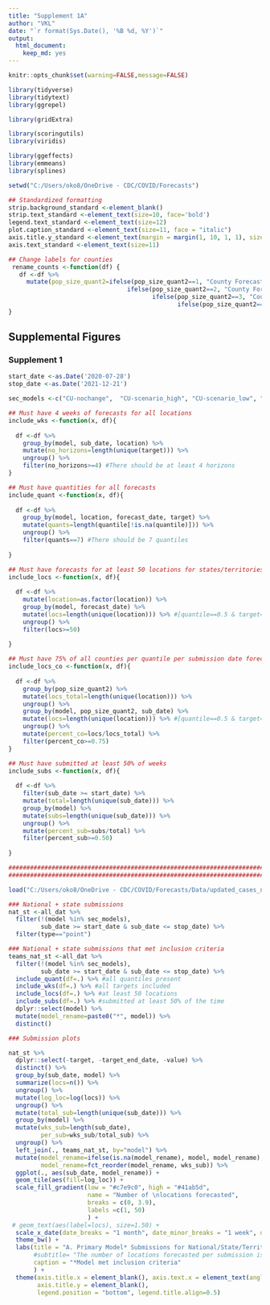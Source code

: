 ```yaml
---
title: "Supplement 1A"
author: "VKL"
date: "`r format(Sys.Date(), '%B %d, %Y')`"
output:
  html_document:
    keep_md: yes
---
```


```r
knitr::opts_chunk$set(warning=FALSE,message=FALSE) 

library(tidyverse)
library(tidytext)
library(ggrepel)

library(gridExtra)

library(scoringutils)
library(viridis)

library(ggeffects)
library(emmeans)
library(splines)

setwd("C:/Users/oko8/OneDrive - CDC/COVID/Forecasts")

## Standardized formatting
strip.background_standard <-element_blank()
strip.text_standard <-element_text(size=10, face='bold')
legend.text_standard <-element_text(size=12)
plot.caption_standard <-element_text(size=11, face = "italic")
axis.title.y_standard <-element_text(margin = margin(1, 10, 1, 1), size=12)
axis.text_standard <-element_text(size=11)

## Change labels for counties
 rename_counts <-function(df) {   
   df <-df %>%
     mutate(pop_size_quant2=ifelse(pop_size_quant2==1, "County Forecasts: Size Quantile 1",
                                 ifelse(pop_size_quant2==2, "County Forecasts: Size Quantile 2",
                                        ifelse(pop_size_quant2==3, "County Forecasts: Size Quantile 3", 
                                               ifelse(pop_size_quant2==4, "County Forecasts: Size Quantile 4", "County forecasts: Size Quantile 5")))))
}

```

## Supplemental Figures

### Supplement 1

```r
start_date <-as.Date('2020-07-28')
stop_date <-as.Date('2021-12-21')

sec_models <-c("CU-nochange",  "CU-scenario_high", "CU-scenario_low", "CU-scenario_mid", "COVIDhub_CDC-ensemble") ## Non-primary models should be exlcuded

## Must have 4 weeks of forecasts for all locations
include_wks <-function(x, df){
  
  df <-df %>%
    group_by(model, sub_date, location) %>%
    mutate(no_horizons=length(unique(target))) %>% 
    ungroup() %>%
    filter(no_horizons>=4) #There should be at least 4 horizons
}

## Must have quantities for all forecasts
include_quant <-function(x, df){
  
  df <-df %>%
    group_by(model, location, forecast_date, target) %>%
    mutate(quants=length(quantile[!is.na(quantile)])) %>%
    ungroup() %>%
    filter(quants==7) #There should be 7 quantiles 
  
}

## Must have forecasts for at least 50 locations for states/territories/district and national
include_locs <-function(x, df){
  
  df <-df %>%
    mutate(location=as.factor(location)) %>%
    group_by(model, forecast_date) %>%
    mutate(locs=length(unique(location))) %>% #[quantile==0.5 & target=="1 wk ahead inc case"]))) %>%
    ungroup() %>%
    filter(locs>=50) 
  
}

## Must have 75% of all counties per quantile per submission date forecasted
include_locs_co <-function(x, df){
  
  df <-df %>%
    group_by(pop_size_quant2) %>%
    mutate(locs_total=length(unique(location))) %>% 
    ungroup() %>%
    group_by(model, pop_size_quant2, sub_date) %>%
    mutate(locs=length(unique(location))) %>% #[quantile==0.5 & target=="1 wk ahead inc case"]))) %>%
    ungroup() %>%
    mutate(percent_co=locs/locs_total) %>%
    filter(percent_co>=0.75)
}

## Must have submitted at least 50% of weeks
include_subs <-function(x, df){
  
  df <-df %>%
    filter(sub_date >= start_date) %>%
    mutate(total=length(unique(sub_date))) %>% 
    group_by(model) %>%
    mutate(subs=length(unique(sub_date))) %>%
    ungroup() %>%
    mutate(percent_sub=subs/total) %>%
    filter(percent_sub>=0.50)
  
}

############################################################################
############################################################################

load("C:/Users/oko8/OneDrive - CDC/COVID/Forecasts/Data/updated_cases_nat_state_forecasts_2022-04-04.Rdata")

### National + state submissions
nat_st <-all_dat %>%
  filter(!(model %in% sec_models),
         sub_date >= start_date & sub_date <= stop_date) %>%
  filter(type=="point")

### National + state submissions that met inclusion criteria
teams_nat_st <-all_dat %>%
  filter(!(model %in% sec_models),
         sub_date >= start_date & sub_date <= stop_date) %>%
  include_quant(df=.) %>% #all quantiles present
  include_wks(df=.) %>% #all targets included 
  include_locs(df=.) %>% #at least 50 locations
  include_subs(df=.) %>% #submitted at least 50% of the time
  dplyr::select(model) %>%
  mutate(model_rename=paste0("*", model)) %>%
  distinct()

### Submission plots

nat_st %>%
  dplyr::select(-target, -target_end_date, -value) %>%
  distinct() %>%
  group_by(sub_date, model) %>%
  summarize(locs=n()) %>%
  ungroup() %>%
  mutate(log_loc=log(locs)) %>%
  ungroup() %>%
  mutate(total_sub=length(unique(sub_date))) %>%
  group_by(model) %>%
  mutate(wks_sub=length(sub_date),
         per_sub=wks_sub/total_sub) %>%
  ungroup() %>%
  left_join(., teams_nat_st, by="model") %>%
  mutate(model_rename=ifelse(is.na(model_rename), model, model_rename),
         model_rename=fct_reorder(model_rename, wks_sub)) %>%
  ggplot(., aes(sub_date, model_rename)) +
  geom_tile(aes(fill=log_loc)) +
  scale_fill_gradient(low = "#c7e9c0", high = "#41ab5d",
                      name = "Number of \nlocations forecasted", 
                      breaks = c(0, 3.9), 
                      labels =c(1, 50)
                      ) + 
 # geom_text(aes(label=locs), size=1.50) +
  scale_x_date(date_breaks = "1 month", date_minor_breaks = "1 week", date_labels = "%B") +
  theme_bw() +
  labs(title = "A. Primary Model* Submissions for National/State/Territory-Level Case Forecasts Over Time",
       #subtitle= "The number of locations forecasted per submission is labled"#,
       caption = "*Model met inclusion criteria"
       ) +
  theme(axis.title.x = element_blank(), axis.text.x = element_text(angle = 45, hjust=1),
        axis.title.y = element_blank(),
        legend.position = "bottom", legend.title.align=0.5)

```
